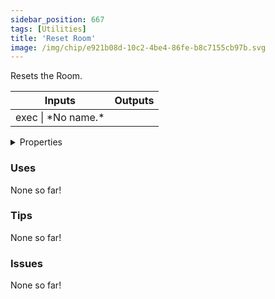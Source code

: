 ```yaml
---
sidebar_position: 667
tags: [Utilities]
title: 'Reset Room'
image: /img/chip/e921b08d-10c2-4be4-86fe-b8c7155cb97b.svg
---
```


Resets the Room.



<IChip uuid="e921b08d-10c2-4be4-86fe-b8c7155cb97b"/>

<table><thead><tr><th>Inputs</th><th>Outputs</th></tr></thead><tbody><tr><td>exec | *No name.*</td><td /></tr></tbody></table>

<details>
  <summary>Properties</summary>
  <div>
    <div>
    <table>
      <tbody>
        <tr>
          <td>Is beta required?</td>
          <td>No</td>
        </tr>
        <tr>
          <td>Is chip a trolling risk?</td>
          <td>Yes</td>
        </tr>
        <tr>
          <td>Is chip a role assignment risk?</td>
          <td>No</td>
        </tr>
        <tr>
          <td>Chip UUID</td>
          <td>e921b08d-10c2-4be4-86fe-b8c7155cb97b</td>
        </tr>
        <tr>
          <td>Room availability</td>
          <td>Available everywhere</td>
        </tr>
      </tbody>
    </table>
    </div>
  </div>
</details>

### Uses

None so far!

### Tips

None so far!

### Issues

None so far!